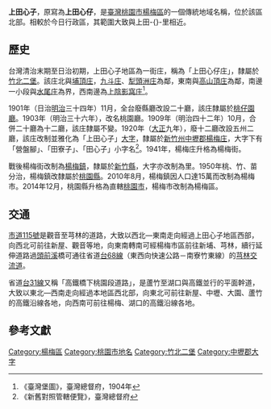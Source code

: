 {{noteTA　
|1 = zh-cn:庄; zh-hk:庄; zh-tw:庄;
}}
'''上田心子'''，原寫為'''上田心仔'''，是[[臺灣|臺灣]][[桃園市|桃園市]][[楊梅區|楊梅區]]的一個傳統地域名稱，位於該區北部。相較於今日行政區，其範圍大致與上田-{}-里相近。

==歷史==
台灣清治末期至日治初期，上田心子地區為一街庄，稱為「上田心仔庄」，隸屬於[[竹北二堡|竹北二堡]]。該庄北與[[埔頂_(桃園市)|埔頂庄]]，[[九斗庄|九斗庄]]、[[犁頭洲庄|犁頭洲庄]]為鄰，東南與[[高山頂庄|高山頂庄]]為鄰，南邊一小段與[[水尾_(桃園市楊梅區)|水尾庄]]為界，西南邊為[[上陰影窩庄|上陰影窩庄]]<ref>《臺灣堡圖》，臺灣總督府，1904年</ref>。

1901年（日治[[明治|明治]]三十四年）11月，全台廢縣廳改設二十廳，該庄隸屬於[[桃仔園廳|桃仔園廳]]。1903年（明治三十六年），改名桃園廳。1909年（明治四十二年）10月，合併二十廳為十二廳，該庄隸屬不變。1920年（[[大正|大正]]九年），廢十二廳改設五州二廳，該庄改制並雅化為「上田心子」[[大字|大字]]，隸屬於[[新竹州|新竹州]][[中壢郡|中壢郡]][[楊梅庄|楊梅庄]]，大字下有「營盤腳」、「田寮子」、「田心子」小字名<ref>《新舊對照管轄便覽》，臺灣總督府</ref>。1941年，楊梅庄升格為楊梅街。

戰後楊梅街改制為[[楊梅鎮|楊梅鎮]]，隸屬於[[新竹縣|新竹縣]]，大字亦改制為里。1950年桃、竹、苗分治，楊梅鎮改隸屬於[[桃園縣|桃園縣]]。2010年8月，楊梅鎮因人口達15萬而改制為楊梅市。2014年12月，桃園縣升格為直轄[[桃園市|桃園市]]，楊梅市改制為楊梅區。

==交通==
[[市道115號|市道115號]]是觀音至芎林的道路，大致以西北—東南走向經過上田心子地區西部，向西北可前往新屋、觀音等地，向東南轉南可經楊梅市區前往新埔、芎林，續行延伸道路過[[頭前溪|頭前溪]]橋可通往省道[[台68線|台68線]]（東西向快速公路－南寮竹東線）的[[芎林交流道|芎林交流道]]。

省道[[台31線|台31線]]又稱「高鐵橋下桃園段道路」，是蘆竹至湖口與高鐵並行的平面幹道，大致以東北—西南走向經過本地區西北部，向東北可前往新屋、中壢、大園、蘆竹的高鐵沿線各地，向西南可前往楊梅、湖口的高鐵沿線各地。

==參考文獻==
{{reflist}}

{{中壢郡}}

[[Category:楊梅區|Category:楊梅區]]
[[Category:桃園市地名|Category:桃園市地名]]
[[Category:竹北二堡|Category:竹北二堡]]
[[Category:中壢郡大字|Category:中壢郡大字]]